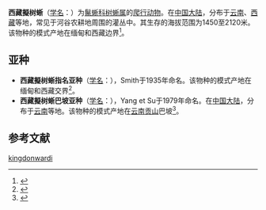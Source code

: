 {{Speciesbox
| genus = Pseudocalotes
| species = kingdonwardi
| authority =(Smith, 1935)
| image = 
|caption=
}}
'''西藏擬树蜥'''（[[学名|学名]]：{{lang|la|''Pseudocalotes kingdonwardi''}}）为[[鬣蜥科|鬣蜥科]][[树蜥属|树蜥属]]的[[爬行动物|爬行动物]]。在[[中国大陆|中国大陆]]，分布于[[云南|云南]]、[[西藏|西藏]]等地，常见于河谷农耕地周围的灌丛中。其生存的海拔范围为1450至2120米。该物种的模式产地在缅甸和西藏边界<ref name="id43822">{{cite web|url=http://www.bioinfo.cn/db05/BjdwSpecies.php?action=view&id=4382|title=西藏树蜥|accessdate=2009-04-11|author=中国科学院动物研究所|work=《中国动物物种编目数据库》|publisher=中国科学院微生物研究所|archiveurl=https://web.archive.org/web/20160305002226/http://www.bioinfo.cn/db05/BjdwSpecies.php?action=view&id=4382|archivedate=2016-03-05|deadurl=yes|df=}}</ref>。

==亚种==
*'''西藏擬树蜥指名亚种'''（[[学名|学名]]：{{lang|la|''Pseudocalotes kingdonwardi kingdonwardi''}}），Smith于1935年命名。该物种的模式产地在缅甸和西藏交界<ref name='id4383'>{{cite web| url =http://www.bioinfo.cn/db05/BjdwSpecies.php?action=view&id=4383| title =西藏树蜥指名亚种| work =《中国动物物种编目数据库》| publisher =中国科学院微生物研究所| author =中国科学院动物研究所| accessdate =2009-04-11| deadurl =yes| archiveurl =https://web.archive.org/web/20160305100345/http://www.bioinfo.cn/db05/BjdwSpecies.php?action=view&id=4383| archivedate =2016-03-05| df =}}</ref>。
*'''西藏擬树蜥巴坡亚种'''（[[学名|学名]]：{{lang|la|''Pseudocalotes kingdonwardi bapoensis''}}），Yang et Su于1979年命名。在[[中国大陆|中国大陆]]，分布于[[云南|云南]]等地。该物种的模式产地在[[云南省|云南]][[贡山独龙族怒族自治县|贡山]]巴坡<ref name='id4384'>{{cite web| url =http://www.bioinfo.cn/db05/BjdwSpecies.php?action=view&id=4384| title =西藏树蜥巴坡亚种| work =《中国动物物种编目数据库》| publisher =中国科学院微生物研究所| author =中国科学院动物研究所| accessdate =2009-04-11| deadurl =yes| archiveurl =https://web.archive.org/web/20160305054204/http://www.bioinfo.cn/db05/BjdwSpecies.php?action=view&id=4384| archivedate =2016-03-05| df =}}</ref>。

== 参考文献 ==
{{reflist}}

{{Wikispecies|Calotes kingdonwardi}}
{{Taxonbar|from=Q18363018}}

[[Category:树蜥属|kingdonwardi]]


{{蜥蜴小作品}}